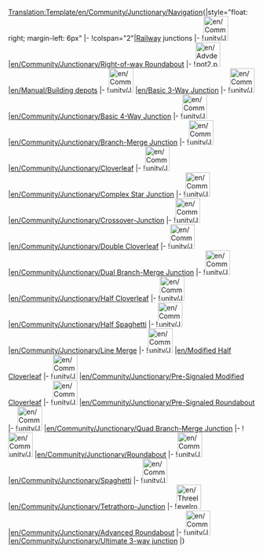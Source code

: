 <noinclude>[[Translation:Template/en/Community/Junctionary/Navigation]]</noinclude>{|style="float: right; margin-left: 6px"
|-
!colspan="2"|[[en/Manual/Railway construction|Railway]] junctions
|-
![[File:en/Community/Junctionary/AdvancedMain4WaySmall.png|50px]]
|[[en/Community/Junctionary/Right-of-way Roundabout]]
|-
![[File:en/Advdepot2.png|50px]]
|[[en/Manual/Building depots]]
|-
![[File:en/Community/Junctionary/3way basic3.png|50px]]
|[[en/Basic 3-Way Junction]]
|-
![[File:en/Community/Junctionary/Basic4.png|50px]]
|[[en/Community/Junctionary/Basic 4-Way Junction]]
|-
![[File:en/Community/Junctionary/Branch-Merge Junction.png|50px]]
|[[en/Community/Junctionary/Branch-Merge Junction]]
|-
![[File:en/Community/Junctionary/Cloverleaf.png|50px]]
|[[en/Community/Junctionary/Cloverleaf]]
|-
![[File:en/Community/Junctionary/Lgroundabout.png|50px]]
|[[en/Community/Junctionary/Complex Star Junction]]
|-
![[File:en/Community/Junctionary/Cjunction.png|50px]]
|[[en/Community/Junctionary/Crossover-Junction]]
|-
![[File:en/Community/Junctionary/Double cloverleaf.png|50px]]
|[[en/Community/Junctionary/Double Cloverleaf]]
|-
![[File:en/Community/Junctionary/DuelBranchMerge.png|50px]]
|[[en/Community/Junctionary/Dual Branch-Merge Junction]]
|-
![[File:en/Community/Junctionary/3way halfcloverleaf.png|50px]]
|[[en/Community/Junctionary/Half Cloverleaf]]
|-
![[File:en/Community/Junctionary/3way halfspaghetti.png|50px]]
|[[en/Community/Junctionary/Half Spaghetti]]
|-
![[File:en/Community/Junctionary/3way trackmerge.png|50px]]
|[[en/Community/Junctionary/Line Merge]]
|-
![[File:en/Community/Junctionary/3way modhclover.png|50px]]
|[[en/Modified Half Cloverleaf]]
|-
![[File:en/Community/Junctionary/Presig mod cloverleaf.png|50px]]
|[[en/Community/Junctionary/Pre-Signaled Modified Cloverleaf]]
|-
![[File:en/Community/Junctionary/PresignaledRoundAbout.png|50px]]
|[[en/Community/Junctionary/Pre-Signaled Roundabout]]
|-
![[File:en/Community/Junctionary/NewQBMJ.png|50px]]
|[[en/Community/Junctionary/Quad Branch-Merge Junction]]
|-
![[File:en/Community/Junctionary/Roundabout.png|50px]]
|[[en/Community/Junctionary/Roundabout]]
|-
![[File:en/Community/Junctionary/Spaghetti.png|50px]]
|[[en/Community/Junctionary/Spaghetti]]
|-
![[File:en/Community/Junctionary/Ttj-orig.png|50px]]
|[[en/Community/Junctionary/Tetrathorp-Junction]]
|-
![[File:en/Threelevelroundabout.png|50px]]
|[[en/Community/Junctionary/Advanced Roundabout]]
|-
![[File:en/Community/Junctionary/Ultimate 3way junction.png|50px]]
|[[en/Community/Junctionary/Ultimate 3-way junction]]
|}